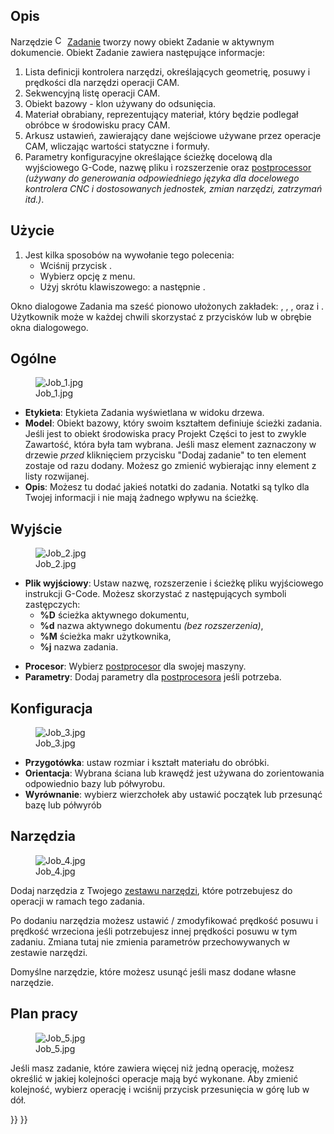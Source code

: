 <languages/>

{{Docnav/pl
|
|[[CAM_Post/pl|CAM: Przetwarzanie końcowe]]
|[[CAM_Workbench/pl|środowisko pracy CAM]]
|IconL=
|IconR=CAM_Post.svg
|IconC=Workbench_CAM.svg
}}

{{GuiCommand/pl
|Name=CAM Job
|Name/pl=CAM: Zadanie
|MenuLocation=CAM → Zadanie
|Workbenches=[[CAM_Workbench/pl|CAM]]
|Shortcut={{KEY|P}} {{KEY|J}}
|SeeAlso=[[CAM_Post/pl|Przetwarzanie końcowe]], [[Path_Postprocessor_Customization/pl|Dostosowywanie przetwarzania końcowego]]
}}

<span id="Description"></span>
==Opis==

Narzędzie [[Image:CAM_Job.svg|16px]] [[CAM_Job/pl|Zadanie]] tworzy nowy obiekt Zadanie w aktywnym dokumencie. Obiekt Zadanie zawiera następujące informacje:
# Lista definicji kontrolera narzędzi, określających geometrię, posuwy i prędkości dla narzędzi operacji CAM. 
# Sekwencyjną listę operacji CAM.
# Obiekt bazowy - klon używany do odsunięcia.
# Materiał obrabiany, reprezentujący materiał, który będzie podlegał obróbce w środowisku pracy CAM.
# Arkusz ustawień, zawierający dane wejściowe używane przez operacje CAM, wliczając wartości statyczne i formuły.
# Parametry konfiguracyjne określające ścieżkę docelową dla wyjściowego G-Code, nazwę pliku i rozszerzenie oraz [[CAM_Post/pl|postprocessor]] ''(używany do generowania odpowiedniego języka dla docelowego kontrolera CNC i dostosowanych jednostek, zmian narzędzi, zatrzymań itd.)''.

<span id="Usage"></span>
==Użycie==

# Jest kilka sposobów na wywołanie tego polecenia:
#* Wciśnij przycisk {{Button|[[Image:CAM_Job.svg|16px]] [[CAM_Job/pl|Zadanie]]}}.
#* Wybierz opcję {{MenuCommand|CAM → [[Image:CAM_Job.svg|16px]] Zadanie}} z menu.
#* Użyj skrótu klawiszowego: {{KEY|P}} a następnie {{KEY|J}}.

Okno dialogowe Zadania ma sześć pionowo ułożonych zakładek: {{MenuCommand|Ogólne}}, {{MenuCommand|Wyjście}}, {{MenuCommand|Konfiguracja}}, {{MenuCommand|Narzędzia}} oraz {{MenuCommand|Plan pracy}} i {{MenuCommand|Wartości domyślne operacji}}. Użytkownik może w każdej chwili skorzystać z przycisków {{Button|OK}} lub {{Button|Anuluj}} w obrębie okna dialogowego.

<span id="General"></span>
==Ogólne==

[[File:Job_1.jpg]]

* '''Etykieta''': Etykieta Zadania wyświetlana w widoku drzewa.
* '''Model''': Obiekt bazowy, który swoim kształtem definiuje ścieżki zadania. Jeśli jest to obiekt środowiska pracy Projekt Części to jest to zwykle Zawartość, która była tam wybrana. Jeśli masz element zaznaczony w drzewie ''przed'' kliknięciem przycisku "Dodaj zadanie" to ten element zostaje od razu dodany. Możesz go zmienić wybierając inny element z listy rozwijanej.
* '''Opis''': Możesz tu dodać jakieś notatki do zadania. Notatki są tylko dla Twojej informacji i nie mają żadnego wpływu na ścieżkę.

<span id="Output"></span>
==Wyjście==

[[File:Job_2.jpg]]

* '''Plik wyjściowy''': Ustaw nazwę, rozszerzenie i ścieżkę pliku wyjściowego instrukcji G-Code. Możesz skorzystać z następujących symboli zastępczych:
** '''%D''' ścieżka aktywnego dokumentu,
** '''%d''' nazwa aktywnego dokumentu ''(bez rozszerzenia)'',
** '''%M''' ścieżka makr użytkownika,
** '''%j''' nazwa zadania.

* '''Procesor''': Wybierz [[CAM_Post/pl|postprocesor]] dla swojej maszyny.
* '''Parametry''': Dodaj parametry dla [[CAM_Post/pl|postprocesora]] jeśli potrzeba.

<span id="Setup"></span>
==Konfiguracja==

[[File:Job_3.jpg]]

* '''Przygotówka''': ustaw rozmiar i kształt materiału do obróbki. 
* '''Orientacja''': Wybrana ściana lub krawędź jest używana do zorientowania odpowiednio bazy lub półwyrobu.
* '''Wyrównanie''': wybierz wierzchołek aby ustawić początek lub przesunąć bazę lub półwyrób

<span id="Tools"></span>
==Narzędzia==

[[File:Job_4.jpg]]

Dodaj narzędzia z Twojego [[CAM_ToolLibraryEdit/pl|zestawu narzędzi]], które potrzebujesz do operacji w ramach tego zadania.

Po dodaniu narzędzia możesz ustawić / zmodyfikować prędkość posuwu i prędkość wrzeciona jeśli potrzebujesz innej prędkości posuwu w tym zadaniu. Zmiana tutaj nie zmienia parametrów przechowywanych w zestawie narzędzi. 

Domyślne narzędzie, które możesz usunąć jeśli masz dodane własne narzędzie.

<span id="Workplan"></span>
==Plan pracy==

[[File:Job_5.jpg]]

Jeśli masz zadanie, które zawiera więcej niż jedną operację, możesz określić w jakiej kolejności operacje mają być wykonane.
Aby zmienić kolejność, wybierz operację i wciśnij przycisk przesunięcia w górę lub w dół.


{{Docnav/pl
|
|[[CAM_Post/pl|CAM: Przetwarzanie końcowe]]
|[[CAM_Workbench/pl|środowisko pracy CAM]]
|IconL=
|IconR=CAM_Post.svg
|IconC=Workbench_CAM.svg
}}

{{CAM_Tools_navi{{#translation:}}}}
{{Userdocnavi{{#translation:}}}}